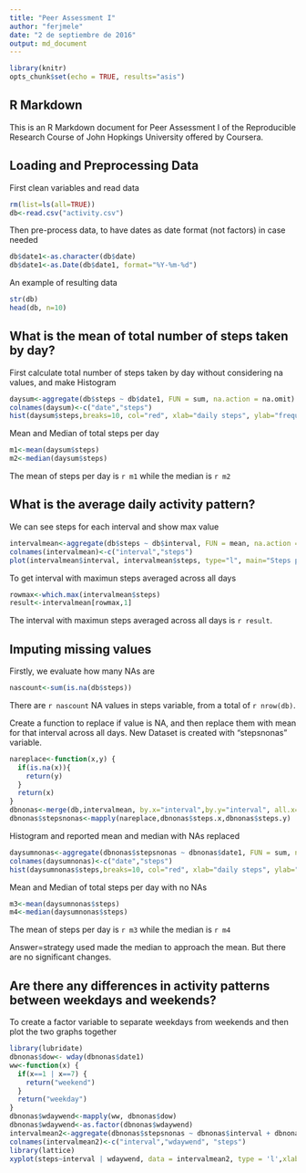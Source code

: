 ---
title: "Peer Assessment I"
author: "ferjmele"
date: "2 de septiembre de 2016"
output: md_document
---

```{r setup, echo = FALSE}
library(knitr)
opts_chunk$set(echo = TRUE, results="asis")
```

## R Markdown

This is an R Markdown document for Peer Assessment I of the Reproducible Research Course of John Hopkings University offered by Coursera.

## Loading and Preprocessing Data

First clean variables and read data

```{r load}
rm(list=ls(all=TRUE))
db<-read.csv("activity.csv")
```

Then pre-process data, to have dates as date format (not factors) in case needed

```{r proc}
db$date1<-as.character(db$date)
db$date1<-as.Date(db$date1, format="%Y-%m-%d")
```

An example of resulting data

```{r showexampe}
str(db)
head(db, n=10)
```

## What is the mean of total number of steps taken by day?

First calculate total number of steps taken by day without considering na values, and make Histogram

```{r totalsteps}
daysum<-aggregate(db$steps ~ db$date1, FUN = sum, na.action = na.omit)
colnames(daysum)<-c("date","steps")
hist(daysum$steps,breaks=10, col="red", xlab="daily steps", ylab="frequency", main="Frequency of steps per day", xlim=c(0,25000),ylim=c(0,20))
```

Mean and Median of total steps per day

```{r meanmedian}
m1<-mean(daysum$steps)
m2<-median(daysum$steps)
```

The mean of steps per day is `r m1` while the median is `r m2`

## What is the average daily activity pattern?

We can see steps for each interval and show max value

``` {r intervals}
intervalmean<-aggregate(db$steps ~ db$interval, FUN = mean, na.action = na.omit)
colnames(intervalmean)<-c("interval","steps")
plot(intervalmean$interval, intervalmean$steps, type="l", main="Steps per interval", xlab="Interval", ylab="Steps")
```

To get interval with maximun steps averaged across all days

```{r maxinterval}
rowmax<-which.max(intervalmean$steps)
result<-intervalmean[rowmax,1]
```

The interval with maximun steps averaged across all days is `r result`.

## Imputing missing values

Firstly, we evaluate how many NAs are

```{r nascount}
nascount<-sum(is.na(db$steps))
```

There are `r nascount` NA values in steps variable, from a total of `r nrow(db)`.

Create a function to replace if value is NA, and then replace them with mean for that interval across all days. New Dataset is created with "stepsnonas" variable.

```{r nareplace}
nareplace<-function(x,y) {
  if(is.na(x)){
    return(y)
  }
  return(x)
}
dbnonas<-merge(db,intervalmean, by.x="interval",by.y="interval", all.x=TRUE)
dbnonas$stepsnonas<-mapply(nareplace,dbnonas$steps.x,dbnonas$steps.y)
```

Histogram and reported mean and median with NAs replaced

```{r totalsteps1}
daysumnonas<-aggregate(dbnonas$stepsnonas ~ dbnonas$date1, FUN = sum, na.action=na.pass)
colnames(daysumnonas)<-c("date","steps")
hist(daysumnonas$steps,breaks=10, col="red", xlab="daily steps", ylab="frequency", main="Freq of steps per day with NAs replaced", xlim=c(0,25000),ylim=c(0,20))
```

Mean and Median of total steps per day with no NAs

```{r meanmedian1}
m3<-mean(daysumnonas$steps)
m4<-median(daysumnonas$steps)
```

The mean of steps per day is `r m3` while the median is `r m4`

Answer=strategy used made the median to approach the mean. But there are no significant changes.

## Are there any differences in activity patterns between weekdays and weekends?

To create a factor variable to separate weekdays from weekends and then plot the two graphs together

``` {r weekd}
library(lubridate)
dbnonas$dow<- wday(dbnonas$date1)
ww<-function(x) {
  if(x==1 | x==7) {
    return("weekend")
  }
  return("weekday")
}
dbnonas$wdaywend<-mapply(ww, dbnonas$dow)
dbnonas$wdaywend<-as.factor(dbnonas$wdaywend)
intervalmean2<-aggregate(dbnonas$stepsnonas ~ dbnonas$interval + dbnonas$wdaywend, FUN = mean, na.action = na.pass)
colnames(intervalmean2)<-c("interval","wdaywend", "steps")
library(lattice)
xyplot(steps~interval | wdaywend, data = intervalmean2, type = 'l',xlab = 'Interval',ylab = "Steps",layout = c(1,2))
```

